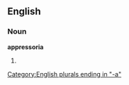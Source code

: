 ==English==

===Noun===
'''appressoria'''

# {{plural of|[[appressorium]]}}

[[Category:English plurals ending in "-a"]]